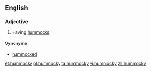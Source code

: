 ==English==

===Adjective===
{{en-adj}}

# Having [[hummock]]s.

====Synonyms====
* [[hummocked]]

[[et:hummocky]]
[[pl:hummocky]]
[[ta:hummocky]]
[[vi:hummocky]]
[[zh:hummocky]]